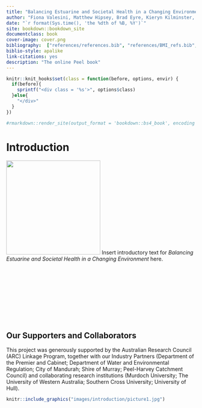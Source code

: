 ```yaml
--- 
title: "Balancing Estuarine and Societal Health in a Changing Environment"
author: "Fiona Valesini, Matthew Hipsey, Brad Eyre, Kieryn Kilminster, Paul Plummer, Mike Elliott, Chris Hallett, Peisheng Huang, Brendan Busch, Naomi Wells, Karl Hennig, Sorcha Cronin-O’Reilly, Mustefa Reshid, Oliver Krumholz, Julia Horsley and Jill Trinh"
date: "`r format(Sys.time(), 'the %dth of %B, %Y')`"
site: bookdown::bookdown_site
documentclass: book
cover-image: cover.png
bibliography:  ["references/references.bib", "references/BMI_refs.bib", "references/all_refs.bib"]
biblio-style: apalike
link-citations: yes
description: "The online Peel book"
---
```


```r
knitr::knit_hooks$set(class = function(before, options, envir) {
  if(before){
    sprintf("<div class = '%s'>", options$class)
  }else{
    "</div>"
  }
})

#rmarkdown::render_site(output_format = 'bookdown::bs4_book', encoding = 'UTF-8')
```


# Introduction {-}
::: {.body-text width="100%"}
![](cover.png){.cover width="250"} Insert introductory text for *Balancing Estuarine and Societal Health in a Changing Environment* here.
<br>
<br>
<br>
<br>
<br>
<br>
<br>
<br>
<br>
<br>


## Our Supporters and Collaborators {-}

This project was generously supported by the Australian Research Council (ARC) Linkage Program, together with our Industry Partners (Department of the Premier and Cabinet; Department of Water and Environmental Regulation; City of Mandurah; Shire of Murray; Peel-Harvey Catchment Council) and collaborating research institutions (Murdoch University; The University of Western Australia; Southern Cross University; University of Hull). 

```r
knitr::include_graphics("images/introduction/picture1.jpg")
```
:::